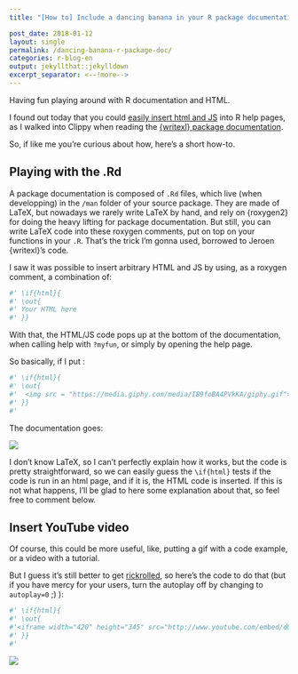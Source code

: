 ```yaml
---
title: "[How to] Include a dancing banana in your R package documentation"

post_date: 2018-01-12
layout: single
permalink: /dancing-banana-r-package-doc/
categories: r-blog-en
output: jekyllthat::jekylldown
excerpt_separator: <--!more--> 
---
```

Having fun playing around with R documentation and HTML.



I found out today that you could [easily insert html and JS](https://twitter.com/_ColinFay/status/951838799918755842) into R help pages, as I walked into Clippy when reading the [{writexl} package documentation](https://twitter.com/_ColinFay/status/951819899248283651). 

So, if like me you're curious about how, here's a short how-to. 

## Playing with the .Rd

A package documentation is composed of `.Rd` files, which live (when developping) in the `/man` folder of your source package. They are made of LaTeX, but nowadays we rarely write LaTeX by hand, and rely on {roxygen2} for doing the heavy lifting for package documentation. But still, you can write LaTeX code into these roxygen comments, put on top on your functions in your `.R`. That's the trick I'm gonna used, borrowed to Jeroen {writexl}'s code. 

I saw it was possible to insert arbitrary HTML and JS by using, as a roxygen comment, a combination of: 

```r
#' \if{html}{
#' \out{
#' Your HTML here
#' }}
```

With that, the HTML/JS code pops up at the bottom of the documentation, when calling help with `?myfun`, or simply by opening the help page. 

So basically, if I put : 

```r
#' \if{html}{
#' \out{
#'  <img src = "https://media.giphy.com/media/IB9foBA4PVkKA/giphy.gif">
#' }}
#'
```

The documentation goes:

![](https://github.com/ColinFay/colinfay.github.io/raw/master/_posts/img/dancing-banana-r-package.gif)

I don't know LaTeX, so I can't perfectly explain how it works, but the code is pretty straightforward, so we can easily guess the `\if{html}` tests if the code is run in an html page, and if it is, the HTML code is inserted. If this is not what happens, I'll be glad to here some explanation about that, so feel free to comment below. 

## Insert YouTube video

Of course, this could be more useful, like, putting a gif with a code example, or a video with a tutorial. 

But I guess it's still better to get [rickrolled](https://www.youtube.com/watch?v=dQw4w9WgXcQ), so here's the code to do that (but if you have mercy for your users, turn the autoplay off by changing to `autoplay=0`  ;) ):

```r
#' \if{html}{
#' \out{
#'<iframe width="420" height="345" src="http://www.youtube.com/embed/dQw4w9WgXcQ?autoplay=1" frameborder="0" allowfullscreen></iframe>
#' }}
#'
```

![](https://github.com/ColinFay/colinfay.github.io/raw/master/_posts/img/rick-rolled.gif)






